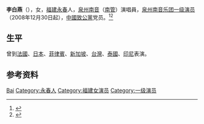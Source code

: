 '''李白燕'''（{{bd|1966年}}），女，[[福建|福建]][[永春|永春]]人，[[泉州南音|泉州南音]]（[[南管|南管]]）演唱員，[[泉州南音乐团|泉州南音乐团]][[一级演员|一级演员]]（2008年12月30日起），[[中國致公黨|中國致公黨]]党员。<ref>{{Cite web|title=李白燕|url=http://www.qztc.edu.cn/yjszsw/2018/0406/c5544a197434/pagem.htm|accessdate=2020-04-09|work=泉州师范学院}}</ref><ref>{{Cite web|title=南音传承人李白燕：从传承到发展 泉州南音走向世界|url=http://fj.cri.cn/20190620/81dded05-a1be-dbd6-7363-84f4818d7632.html|accessdate=2020-04-09|work=国际在线|archive-date=2020-10-27|archive-url=https://web.archive.org/web/20201027032240/http://fj.cri.cn/20190620/81dded05-a1be-dbd6-7363-84f4818d7632.html|dead-url=no}}</ref>
==生平==
曾到[[法國|法國]]、[[日本|日本]]、[[菲律賓|菲律賓]]、[[新加坡|新加坡]]、[[台灣|台灣]]、[[泰國|泰國]]、[[印尼|印尼]]表演。

== 参考资料 ==
{{reflist}}

{{Authority control}}
{{DEFAULTSORT:Li李}}
[[Category:李姓|Bai]]
[[Category:永春人|Category:永春人]]
[[Category:福建女演员|Category:福建女演员]]
[[Category:一级演员|Category:一级演员]]